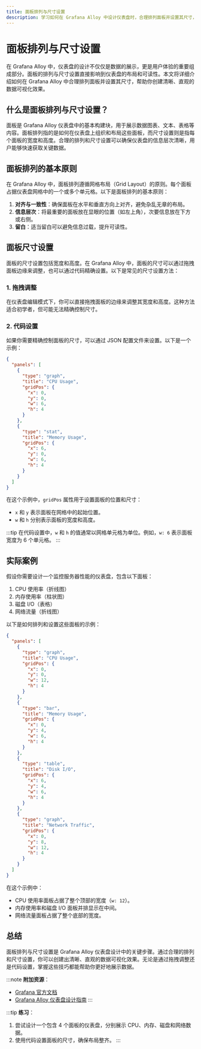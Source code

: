 ```yaml
---
title: 面板排列与尺寸设置
description: 学习如何在 Grafana Alloy 中设计仪表盘时，合理排列面板并设置其尺寸，以创建清晰、直观的数据可视化效果。
---
```


# 面板排列与尺寸设置

在 Grafana Alloy 中，仪表盘的设计不仅仅是数据的展示，更是用户体验的重要组成部分。面板的排列与尺寸设置直接影响到仪表盘的布局和可读性。本文将详细介绍如何在 Grafana Alloy 中合理排列面板并设置其尺寸，帮助你创建清晰、直观的数据可视化效果。

## 什么是面板排列与尺寸设置？

面板是 Grafana Alloy 仪表盘中的基本构建块，用于展示数据图表、文本、表格等内容。面板排列指的是如何在仪表盘上组织和布局这些面板，而尺寸设置则是指每个面板的宽度和高度。合理的排列和尺寸设置可以确保仪表盘的信息层次清晰，用户能够快速获取关键数据。

## 面板排列的基本原则

在 Grafana Alloy 中，面板排列遵循网格布局（Grid Layout）的原则。每个面板占据仪表盘网格中的一个或多个单元格。以下是面板排列的基本原则：

1. **对齐与一致性**：确保面板在水平和垂直方向上对齐，避免杂乱无章的布局。
2. **信息层次**：将最重要的面板放在显眼的位置（如左上角），次要信息放在下方或右侧。
3. **留白**：适当留白可以避免信息过载，提升可读性。

## 面板尺寸设置

面板的尺寸设置包括宽度和高度。在 Grafana Alloy 中，面板的尺寸可以通过拖拽面板边缘来调整，也可以通过代码精确设置。以下是常见的尺寸设置方法：

### 1. 拖拽调整
在仪表盘编辑模式下，你可以直接拖拽面板的边缘来调整其宽度和高度。这种方法适合初学者，但可能无法精确控制尺寸。

### 2. 代码设置
如果你需要精确控制面板的尺寸，可以通过 JSON 配置文件来设置。以下是一个示例：

```json
{
  "panels": [
    {
      "type": "graph",
      "title": "CPU Usage",
      "gridPos": {
        "x": 0,
        "y": 0,
        "w": 6,
        "h": 4
      }
    },
    {
      "type": "stat",
      "title": "Memory Usage",
      "gridPos": {
        "x": 6,
        "y": 0,
        "w": 6,
        "h": 4
      }
    }
  ]
}
```

在这个示例中，`gridPos` 属性用于设置面板的位置和尺寸：
- `x` 和 `y` 表示面板在网格中的起始位置。
- `w` 和 `h` 分别表示面板的宽度和高度。

:::tip
在代码设置中，`w` 和 `h` 的值通常以网格单元格为单位。例如，`w: 6` 表示面板宽度为 6 个单元格。
:::

## 实际案例

假设你需要设计一个监控服务器性能的仪表盘，包含以下面板：
1. CPU 使用率（折线图）
2. 内存使用率（柱状图）
3. 磁盘 I/O（表格）
4. 网络流量（折线图）

以下是如何排列和设置这些面板的示例：

```json
{
  "panels": [
    {
      "type": "graph",
      "title": "CPU Usage",
      "gridPos": {
        "x": 0,
        "y": 0,
        "w": 12,
        "h": 4
      }
    },
    {
      "type": "bar",
      "title": "Memory Usage",
      "gridPos": {
        "x": 0,
        "y": 4,
        "w": 6,
        "h": 4
      }
    },
    {
      "type": "table",
      "title": "Disk I/O",
      "gridPos": {
        "x": 6,
        "y": 4,
        "w": 6,
        "h": 4
      }
    },
    {
      "type": "graph",
      "title": "Network Traffic",
      "gridPos": {
        "x": 0,
        "y": 8,
        "w": 12,
        "h": 4
      }
    }
  ]
}
```

在这个示例中：
- CPU 使用率面板占据了整个顶部的宽度（`w: 12`）。
- 内存使用率和磁盘 I/O 面板并排显示在中间。
- 网络流量面板占据了整个底部的宽度。

## 总结

面板排列与尺寸设置是 Grafana Alloy 仪表盘设计中的关键步骤。通过合理的排列和尺寸设置，你可以创建出清晰、直观的数据可视化效果。无论是通过拖拽调整还是代码设置，掌握这些技巧都能帮助你更好地展示数据。

:::note
**附加资源**：
- [Grafana 官方文档](https://grafana.com/docs/)
- [Grafana Alloy 仪表盘设计指南](https://grafana.com/docs/grafana/latest/dashboards/)
:::

:::tip
**练习**：
1. 尝试设计一个包含 4 个面板的仪表盘，分别展示 CPU、内存、磁盘和网络数据。
2. 使用代码设置面板的尺寸，确保布局整齐。
:::